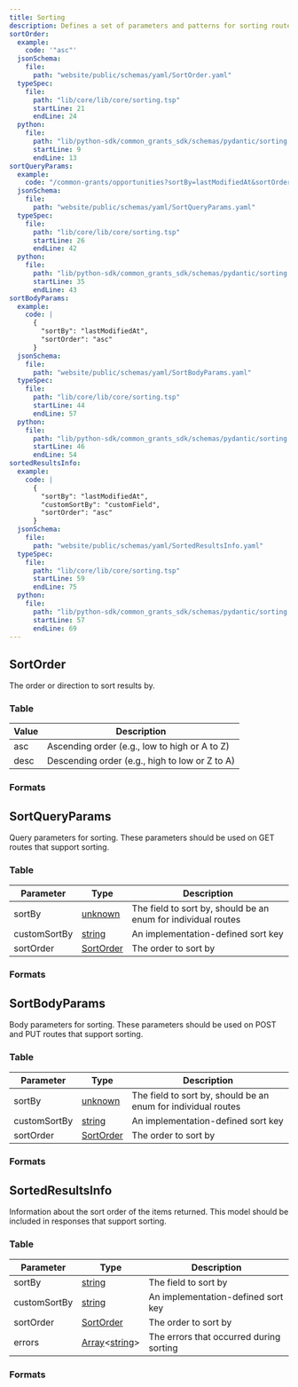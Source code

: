 ```yaml
---
title: Sorting
description: Defines a set of parameters and patterns for sorting routes
sortOrder:
  example:
    code: '"asc"'
  jsonSchema:
    file:
      path: "website/public/schemas/yaml/SortOrder.yaml"
  typeSpec:
    file:
      path: "lib/core/lib/core/sorting.tsp"
      startLine: 21
      endLine: 24
  python:
    file:
      path: "lib/python-sdk/common_grants_sdk/schemas/pydantic/sorting.py"
      startLine: 9
      endLine: 13
sortQueryParams:
  example:
    code: "/common-grants/opportunities?sortBy=lastModifiedAt&sortOrder=asc"
  jsonSchema:
    file:
      path: "website/public/schemas/yaml/SortQueryParams.yaml"
  typeSpec:
    file:
      path: "lib/core/lib/core/sorting.tsp"
      startLine: 26
      endLine: 42
  python:
    file:
      path: "lib/python-sdk/common_grants_sdk/schemas/pydantic/sorting.py"
      startLine: 35
      endLine: 43
sortBodyParams:
  example:
    code: |
      {
        "sortBy": "lastModifiedAt",
        "sortOrder": "asc"
      }
  jsonSchema:
    file:
      path: "website/public/schemas/yaml/SortBodyParams.yaml"
  typeSpec:
    file:
      path: "lib/core/lib/core/sorting.tsp"
      startLine: 44
      endLine: 57
  python:
    file:
      path: "lib/python-sdk/common_grants_sdk/schemas/pydantic/sorting.py"
      startLine: 46
      endLine: 54
sortedResultsInfo:
  example:
    code: |
      {
        "sortBy": "lastModifiedAt",
        "customSortBy": "customField",
        "sortOrder": "asc"
      }
  jsonSchema:
    file:
      path: "website/public/schemas/yaml/SortedResultsInfo.yaml"
  typeSpec:
    file:
      path: "lib/core/lib/core/sorting.tsp"
      startLine: 59
      endLine: 75
  python:
    file:
      path: "lib/python-sdk/common_grants_sdk/schemas/pydantic/sorting.py"
      startLine: 57
      endLine: 69
---
```



## SortOrder

The order or direction to sort results by.

### Table

| Value | Description                                    |
| ----- | ---------------------------------------------- |
| asc   | Ascending order (e.g., low to high or A to Z)  |
| desc  | Descending order (e.g., high to low or Z to A) |

### Formats

<SchemaFormatTabs
  example={frontmatter.sortOrder.example}
  jsonSchema={frontmatter.sortOrder.jsonSchema}
  typeSpec={frontmatter.sortOrder.typeSpec}
  python={frontmatter.sortOrder.python}
/>

## SortQueryParams

Query parameters for sorting. These parameters should be used on GET routes that support sorting.

### Table

| Parameter    | Type                                     | Description                                                   |
| ------------ | ---------------------------------------- | ------------------------------------------------------------- |
| sortBy       | [unknown](/protocol/types/other#unknown) | The field to sort by, should be an enum for individual routes |
| customSortBy | [string](/protocol/types/string#string)  | An implementation-defined sort key                            |
| sortOrder    | [SortOrder](#sortorder)                  | The order to sort by                                          |

### Formats

<SchemaFormatTabs
  example={frontmatter.sortQueryParams.example}
  jsonSchema={frontmatter.sortQueryParams.jsonSchema}
  typeSpec={frontmatter.sortQueryParams.typeSpec}
  python={frontmatter.sortQueryParams.python}
/>

## SortBodyParams

Body parameters for sorting. These parameters should be used on POST and PUT routes that support sorting.

### Table

| Parameter    | Type                                     | Description                                                   |
| ------------ | ---------------------------------------- | ------------------------------------------------------------- |
| sortBy       | [unknown](/protocol/types/other#unknown) | The field to sort by, should be an enum for individual routes |
| customSortBy | [string](/protocol/types/string#string)  | An implementation-defined sort key                            |
| sortOrder    | [SortOrder](#sortorder)                  | The order to sort by                                          |

### Formats

<SchemaFormatTabs
  example={frontmatter.sortBodyParams.example}
  jsonSchema={frontmatter.sortBodyParams.jsonSchema}
  typeSpec={frontmatter.sortBodyParams.typeSpec}
  python={frontmatter.sortBodyParams.python}
/>

## SortedResultsInfo

Information about the sort order of the items returned. This model should be included in responses that support sorting.

### Table

| Parameter    | Type                                                                            | Description                             |
| ------------ | ------------------------------------------------------------------------------- | --------------------------------------- |
| sortBy       | [string](/protocol/types/string#string)                                         | The field to sort by                    |
| customSortBy | [string](/protocol/types/string#string)                                         | An implementation-defined sort key      |
| sortOrder    | [SortOrder](#sortorder)                                                         | The order to sort by                    |
| errors       | [Array](/protocol/types/other#array)\<[string](/protocol/types/string#string)\> | The errors that occurred during sorting |

### Formats

<SchemaFormatTabs
  example={frontmatter.sortedResultsInfo.example}
  jsonSchema={frontmatter.sortedResultsInfo.jsonSchema}
  typeSpec={frontmatter.sortedResultsInfo.typeSpec}
  python={frontmatter.sortedResultsInfo.python}
/>
